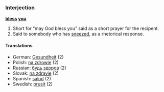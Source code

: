 ===Interjection===
'''[[bless]] [[you]]'''

# Short for &ldquo;may God bless you&rdquo; said as a short prayer for the recipent.
# Said to somebody who has [[sneeze]]d, as a rhetorical response.

====Translations====
*German: [[Gesundheit]] (2)
*Polish: [[na zdrowie]] (2)
*Russian: [[будь здоров]] (2)
*Slovak: [[na zdravie]] (2)
*Spanish: [[salud]] (2)
*Swedish: [[prusit]] (2)